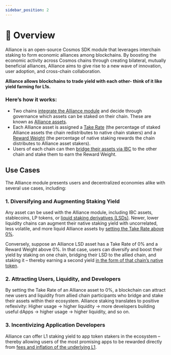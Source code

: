 ```yaml
---
sidebar_position: 2
---
```


# 🤝 Overview

Alliance is an open-source Cosmos SDK module that leverages interchain staking to form economic alliances among blockchains. By boosting the economic activity across Cosmos chains through creating bilateral, mutually beneficial alliances, Alliance aims to give rise to a new wave of innovation, user adoption, and cross-chain collaboration.

**Alliance allows blockchains to trade yield with each other- think of it like yield farming for L1s.**

### Here’s how it works:

- Two chains [integrate the Alliance module](./guides/get-started.mdx) and decide through governance which assets can be staked on their chain. These are known as [Alliance assets](./alliance.mdx#what-are-alliance-assets). 
- Each Alliance asset is assigned a [Take Rate](./alliance.mdx#the-take-rate) (the percentage of staked Alliance assets the chain redistributes to native chain stakers) and a [Reward Weight](./alliance.mdx#rewards) (the percentage of native staking rewards the chain distributes to Alliance asset stakers).
- Users of each chain can then [bridge their assets via IBC](./alliance.mdx#what-are-alliance-assets) to the other chain and stake them to earn the Reward Weight. 

## Use Cases

The Alliance module presents users and decentralized economies alike with several use cases, including:

### 1. Diversifying and Augmenting Staking Yield

Any asset can be used with the Alliance module, including IBC assets, stablecoins, LP tokens, or [liquid staking derivatives (LSDs)](./alliance.mdx#liquid-staking-derivatives). Newer, lower liquidity chains can augment their native staking yield with uncorrelated, less volatile, and more liquid Alliance assets by [setting the Take Rate above 0%](./alliance.mdx#lsds-and-the-take-rate). 

Conversely, suppose an Alliance LSD asset has a Take Rate of 0% and a Reward Weight above 0%. In that case, users can diversify and boost their yield by staking on one chain, bridging their LSD to the allied chain, and staking it – thereby earning a second yield [in the form of that chain’s native token](./alliance.mdx#where-do-staking-rewards-come-from).

### 2. Attracting Users, Liquidity, and Developers

By setting the Take Rate of an Alliance asset to 0%, a blockchain can attract new users and liquidity from allied chain participants who bridge and stake their assets within their ecosystem. Alliance staking translates to positive reflexivity: Higher usage -> higher liquidity -> more developers building useful dApps  -> higher usage -> higher liquidity, and so on. 

### 3. Incentivizing Application Developers

Alliance can offer L1 staking yield to app token stakers in the ecosystem – thereby allowing users of the most promising apps to be rewarded directly from [fees and inflation of the underlying L1](./alliance.mdx#where-do-staking-rewards-come-from).

